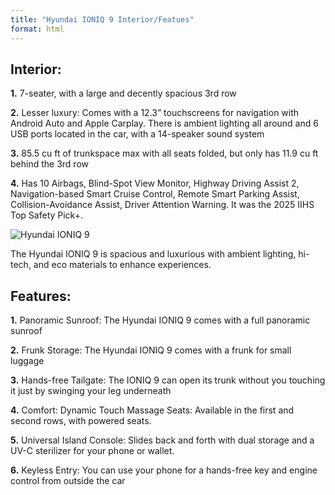 ```yaml
---
title: "Hyundai IONIQ 9 Interior/Featues"
format: html
---
```


## Interior:

**1.** 7-seater, with a large and decently spacious 3rd row

**2.** Lesser luxury: Comes with a 12.3” touchscreens for navigation with Android Auto and Apple Carplay. There is ambient lighting all around and 6 USB ports located in the car, with a 14-speaker sound system

**3.** 85.5 cu ft of trunkspace max with all seats folded, but only has 11.9 cu ft behind the 3rd row

**4.** Has 10 Airbags, Blind-Spot View Monitor, Highway Driving Assist 2, Navigation-based Smart Cruise Control, Remote Smart Parking Assist, Collision-Avoidance Assist, Driver Attention Warning. It was the 2025 IIHS Top Safety Pick+.

<section class="car-section">
  <img src="images/hyundai-ioniq-9-interior.jpg" alt="Hyundai IONIQ 9" class="car-photo">
  <p>The Hyundai IONIQ 9 is spacious and luxurious with ambient lighting, hi-tech, and eco materials to enhance experiences.</p>
</section>

## Features:

**1.** Panoramic Sunroof: The Hyundai IONIQ 9 comes with a full panoramic sunroof

**2.** Frunk Storage: The Hyundai IONIQ 9 comes with a frunk for small luggage

**3.** Hands-free Tailgate: The IONIQ 9 can open its trunk without you touching it just by swinging your leg underneath

**4.** Comfort: Dynamic Touch Massage Seats: Available in the first and second rows, with powered seats.

**5.** Universal Island Console: Slides back and forth with dual storage and a UV-C sterilizer for your phone or wallet.

**6.** Keyless Entry: You can use your phone for a hands-free key and engine control from outside the car
